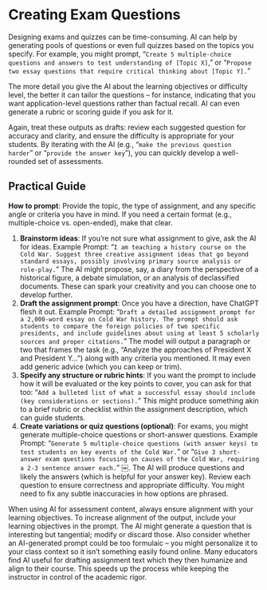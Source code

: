 
# Creating Exam Questions

Designing exams and quizzes can be time-consuming. AI can help by generating pools of questions or even full quizzes based on the topics you specify. For example, you might prompt, “`Create 5 multiple-choice questions and answers to test understanding of [Topic X]`,” or “`Propose two essay questions that require critical thinking about [Topic Y].`” 

The more detail you give the AI about the learning objectives or difficulty level, the better it can tailor the questions – for instance, indicating that you want application-level questions rather than factual recall. AI can even generate a rubric or scoring guide if you ask for it. 

Again, treat these outputs as drafts: review each suggested question for accuracy and clarity, and ensure the difficulty is appropriate for your students. By iterating with the AI (e.g., “`make the previous question harder`” or “`provide the answer key`”), you can quickly develop a well-rounded set of assessments.

## Practical Guide

**How to prompt**: Provide the topic, the type of assignment, and any specific angle or criteria you have in mind. If you need a certain format (e.g., multiple-choice vs. open-ended), make that clear.

1.	**Brainstorm ideas**: If you’re not sure what assignment to give, ask the AI for ideas.
Example Prompt: “`I am teaching a history course on the Cold War. Suggest three creative assignment ideas that go beyond standard essays, possibly involving primary source analysis or role-play.`”
The AI might propose, say, a diary from the perspective of a historical figure, a debate simulation, or an analysis of declassified documents. These can spark your creativity and you can choose one to develop further.
2.	**Draft the assignment prompt**: Once you have a direction, have ChatGPT flesh it out.
Example Prompt: “`Draft a detailed assignment prompt for a 2,000-word essay on Cold War history. The prompt should ask students to compare the foreign policies of two specific presidents, and include guidelines about using at least 5 scholarly sources and proper citations.`”
The model will output a paragraph or two that frames the task (e.g., “Analyze the approaches of President X and President Y…”) along with any criteria you mentioned. It may even add generic advice (which you can keep or trim).
3.	**Specify any structure or rubric hints**: If you want the prompt to include how it will be evaluated or the key points to cover, you can ask for that too: “`Add a bulleted list of what a successful essay should include (key considerations or sections).`” This might produce something akin to a brief rubric or checklist within the assignment description, which can guide students.
4.	**Create variations or quiz questions (optional)**: For exams, you might generate multiple-choice questions or short-answer questions.
Example Prompt: “`Generate 5 multiple-choice questions (with answer keys) to test students on key events of the Cold War.`” or “`Give 3 short-answer exam questions focusing on causes of the Cold War, requiring a 2-3 sentence answer each.`” ￼.
The AI will produce questions and likely the answers (which is helpful for your answer key). Review each question to ensure correctness and appropriate difficulty. You might need to fix any subtle inaccuracies in how options are phrased.

When using AI for assessment content, always ensure alignment with your learning objectives. To increase alignment of the output, include your learning objectives in the prompt. The AI might generate a question that is interesting but tangential; modify or discard those. Also consider whether an AI-generated prompt could be too formulaic – you might personalize it to your class context so it isn’t something easily found online. Many educators find AI useful for drafting assignment text which they then humanize and align to their course. This speeds up the process while keeping the instructor in control of the academic rigor.

